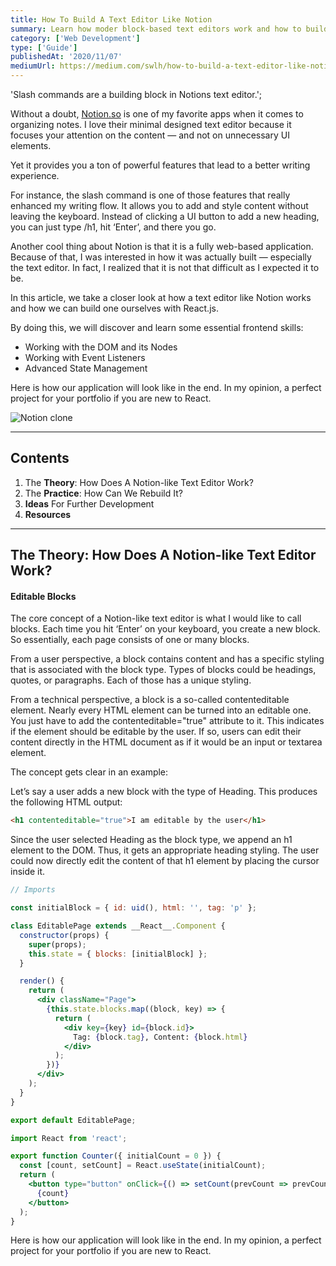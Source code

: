 ```yaml
---
title: How To Build A Text Editor Like Notion
summary: Learn how moder block-based text editors work and how to build one.
category: ['Web Development']
type: ['Guide']
publishedAt: '2020/11/07'
mediumUrl: https://medium.com/swlh/how-to-build-a-text-editor-like-notion-c510aedfdfcc
---
```



  'Slash commands are a building block in Notions text editor.';

Without a doubt, [Notion.so](https://notion.so) is one of my favorite apps when it comes to organizing notes. I love their minimal designed text editor because it focuses your attention on the content — and not on unnecessary UI elements.

Yet it provides you a ton of powerful features that lead to a better writing experience.

For instance, the slash command is one of those features that really enhanced my writing flow. It allows you to add and style content without leaving the keyboard. Instead of clicking a UI button to add a new heading, you can just type /h1, hit ‘Enter’, and there you go.

Another cool thing about Notion is that it is a fully web-based application. Because of that, I was interested in how it was actually built — especially the text editor. In fact, I realized that it is not that difficult as I expected it to be.

In this article, we take a closer look at how a text editor like Notion works and how we can build one ourselves with React.js.

By doing this, we will discover and learn some essential frontend skills:

- Working with the DOM and its Nodes
- Working with Event Listeners
- Advanced State Management

Here is how our application will look like in the end. In my opinion, a perfect project for your portfolio if you are new to React.

<Image
  src={NotionCloneGif}
  alt="Notion clone"
  caption="The final application!"
/>

---

## Contents

1. The **Theory**: How Does A Notion-like Text Editor Work?
2. The **Practice**: How Can We Rebuild It?
3. **Ideas** For Further Development
4. **Resources**

---

## The Theory: How Does A Notion-like Text Editor Work?

#### Editable Blocks

The core concept of a Notion-like text editor is what I would like to call blocks. Each time you hit ‘Enter’ on your keyboard, you create a new block. So essentially, each page consists of one or many blocks.

From a user perspective, a block contains content and has a specific styling that is associated with the block type. Types of blocks could be headings, quotes, or paragraphs. Each of those has a unique styling.

From a technical perspective, a block is a so-called contenteditable element. Nearly every HTML element can be turned into an editable one. You just have to add the contenteditable="true" attribute to it. This indicates if the element should be editable by the user. If so, users can edit their content directly in the HTML document as if it would be an input or textarea element.

The concept gets clear in an example:

Let’s say a user adds a new block with the type of Heading. This produces the following HTML output:

```html
<h1 contenteditable="true">I am editable by the user</h1>
```

Since the user selected Heading as the block type, we append an h1 element to the DOM. Thus, it gets an appropriate heading styling. The user could now directly edit the content of that h1 element by placing the cursor inside it.

```jsx
// Imports

const initialBlock = { id: uid(), html: '', tag: 'p' };

class EditablePage extends __React__.Component {
  constructor(props) {
    super(props);
    this.state = { blocks: [initialBlock] };
  }

  render() {
    return (
      <div className="Page">
        {this.state.blocks.map((block, key) => {
          return (
            <div key={key} id={block.id}>
              Tag: {block.tag}, Content: {block.html}
            </div>
          );
        })}
      </div>
    );
  }
}

export default EditablePage;
```

```jsx collapsible
import React from 'react';

export function Counter({ initialCount = 0 }) {
  const [count, setCount] = React.useState(initialCount);
  return (
    <button type="button" onClick={() => setCount(prevCount => prevCount + 1)}>
      {count}
    </button>
  );
}
```

Here is how our application will look like in the end. In my opinion, a perfect project for your portfolio if you are new to React.
